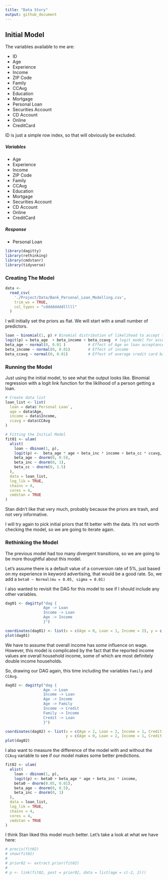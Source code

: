 ```yaml
---
title: "Data Story"
output: github_document
---
```


## Initial Model

The variables available to me are:

* ID
* Age
* Experience
* Income
* ZIP Code
* Family
* CCAvg
* Education
* Mortgage
* Personal Loan
* Securities Account
* CD Account
* Online
* CreditCard

ID is just a simple row index, so that will obviously be excluded.

##### Variables

* Age
* Experience
* Income
* ZIP Code
* Family
* CCAvg
* Education
* Mortgage
* Securities Account
* CD Account
* Online
* CreditCard

##### Response

* Personal Loan

```r
library(dagitty)
library(rethinking)
library(cmdstanr)
library(tidyverse)

```
### Creating The Model

```r
data <-
  read_csv(
    './Project/Data/Bank_Personal_Loan_Modelling.csv',
    trim_ws = TRUE,
    col_types = "cddddddddlllll"
  ) 
```

I will initially set the priors as flat. We will start with a small number of predictors.

```r
loan ~ binomial(1, p) # Binomial distribution of likelihood to accept the personal loan
logit(p) = beta_age  + beta_income + beta_ccavg  # logit model for acceptance of loan likelihood
beta_age ~ normal(0, 0.01 )          # Effect of Age on loan acceptance 
beta_income ~ normal(0, 0.01)        # Effect of income
beta_ccavg ~ normal(0, 0.01)         # Effect of average credit card balance
```

### Running the Model

Just using the initial model, to see what the output looks like. Binomial regression
with a logit link function for the liklihood of a person getting a loan.

```r
# Create data list
loan_list <- list(
  loan = data$`Personal Loan`,
  age = data$Age,
  income = data$Income,
  ccavg = data$CCAvg
)

# Fitting the Initial Model
fit01 <- ulam(
  alist(
    loan ~ dbinom(1, p),
    logit(p) <-  beta_age * age + beta_inc * income + beta_cc * ccavg,
    beta_age ~ dnorm(0, 0.5),
    beta_inc ~ dnorm(0, 1),
    beta_cc ~ dnorm(0, 1.5)
  ),
  data = loan_list,
  log_lik = TRUE,
  chains = 4,
  cores = 4,
  cmdstan = TRUE
)
```

Stan didn't like that very much, probably because the priors are trash, and not very informative.

I will try again to pick initial priors that fit better with the data.
It's not worth checking the model, so we are going to iterate again.

### Rethinking the Model

The previous model had too many divergent transitions, so we are going to be more
thoughtful about this model.

Let's assume there is a default value of a conversion rate of 5%, 
just based on my experience in keyword advertising, that would be a good rate.
So, we add a `beta0 ~ Normal(mu = 0.05, sigma = 0.01)`

I also wanted to revisit the DAG for this model to see 
if I should include any other variables. 

```r
dag01 <- dagitty("dag {
                 Age -> Loan
                 Income -> Loan
                 Age -> Income
                 }")

coordinates(dag01) <- list(x = c(Age = 0, Loan = 1, Income = 2), y = c(Age = 0, Loan = 1, Income = 0))
plot(dag01)
```

We have to assume that overall income has *some* influence on wage. However,
this model is complicated by the fact that the reported income values are 
overall household income,
some of which are most definitely double income households. 

So, drawing our DAG again, this time including the variables `Family` and `CCAvg`.

```r
dag02 <- dagitty("dag {
                 Age -> Loan
                 Income -> Loan
                 Age -> Income
                 Age -> Family
                 Income -> Credit
                 Family -> Income
                 Credit -> Loan
                 }")

coordinates(dag02) <- list(x = c(Age = 2, Loan = 2, Income = 1, Credit = 0, Family = 0 ), 
                           y = c(Age = 0, Loan = 2, Income = 1, Credit = 2, Family = 0))
plot(dag02)
```



I also want to measure the difference of the model with and without the `CCAvg` variable 
to see if our model makes some better predictions.


```r
fit02 <- ulam(
  alist(
    loan ~ dbinom(1, p),
    logit(p) <- beta0 + beta_age * age + beta_inc * income,
    beta0 ~ dnorm(0.05, 0.01),
    beta_age ~ dnorm(0, 0.5),
    beta_inc ~ dnorm(0, 1)
  ),
  data = loan_list,
  log_lik = TRUE,
  chains = 4,
  cores = 4,
  cmdstan = TRUE
)
```

I think Stan liked this model much better. Let's take a look at what we have here:

```r
# precis(fit02)
# show(fit02)
# 
# prior02 <- extract.prior(fit02)
# 
# p <- link(fit02, post = prior02, data = list(age = c(-2, 2)))
```


